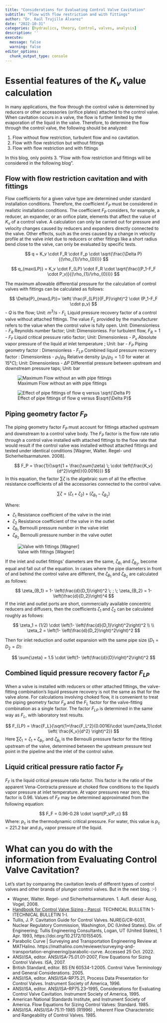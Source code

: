 ```yaml
---
title: "Considerations for Evaluating Control Valve Cavitation"
subtitle: "Flow with flow restriction and with fittings"
author: "Dr. Raúl Trujillo Álvarez"
date: "2022-10-31"
categories: [hydraulics, theory, Control, valves, analysis]
description: ''
execute: 
  message: false
  warning: false
editor_options: 
  chunk_output_type: console
---
```


# Essential features of the $K_v$ value calculation

In many applications, the flow through the control valve is determined by reducers or other accessories (orifice plates) attached to the control valve. When cavitation occurs in a valve, the flow is further limited by the evaporation of the liquid in the valve. Therefore, to determine the flow through the control valve, the following should be analyzed:

1.  Flow without flow restriction, turbulent flow and no cavitation.
2.  Flow with flow restriction but without fittings
3.  Flow with flow restriction and with fittings

In this blog, only points 3. "Flow with flow restriction and fittings will be considered in the following blog".

## Flow with flow restriction cavitation and with fittings

Flow coefficients for a given valve type are determined under standard installation conditions. Therefore, the coefficient $F_P$ must be considered in realistic installation conditions. The coefficient $F_P$ considers, for example, a reducer, an expander, or an orifice plate, elements that affect the value of $K_v$ of a control valve. A calculation can only be carried out for pressure and velocity changes caused by reducers and expanders directly connected to the valve. Other effects, such as the ones caused by a change in velocity profile at the valve inlet due to reducers or other fittings like a short radius bend close to the valve, can only be evaluated by specific tests.

$$
q = K_v \cdot F_R \cdot F_p \cdot \sqrt{\frac{\Delta P}{(\rho_{1}/\rho_{0})}}
$$

$$
q_{max(LP)} = K_v \cdot F_{LP} \cdot F_R \cdot \sqrt{\frac{(P_1-F_F \cdot P_v)}{(\rho_{1}/\rho_{0})}}
$$

The maximum allowable differential pressure for the calculation of control valves with fittings can be calculated as follows:

$$
\Delta{P}_{max(LP)}= \left( \frac{F_{LP}}{F_P}\right)^2 \cdot (P_1-F_F \cdot p_v)
$$ - $Q$ is the flow; Unit: $m^3/s$ - $F_L$ Liquid pressure recovery factor of a control valve without attached fittings. The value $F_L$ provided by the manufacturer refers to the value when the control valve is fully open. Unit: Dimensionless - $F_R$ Reynolds number factor; Unit: Dimensionless. For turbulent flow, $F_R = 1$ - $F_F$ Liquid critical pressure ratio factor; Unit: Dimensionless - $P_v$ Absolute vapor pressure of the liquid at inlet temperature ; Unit: bar - $F_P$ Piping geometry factor : Dimensionless - $F_{LP}$ Combined liquid pressure recovery factor : Dimensionless - $\rho_{1}/\rho_{0}$ Relative density ($\rho_{1}/\rho_{0} = 1.0$ for water at $15°C$); Unit: Dimensionless - $\Delta P$ Differential pressure between upstream and downstream pressure taps; Unit: bar

![Maximum Flow without an with pipe fittings](maximum_flow_with_without_fittings.png)

![Effect of pipe fittings of flow $q$ versus $\sqrt{\Delta P}$](effect_of_reducer.png)

## Piping geometry factor $F_P$

The piping geometry factor $F_P$ must account for fittings attached upstream and downstream to a control valve body. The $F_P$ factor is the flow rate ratio through a control valve installed with attached fittings to the flow rate that would result if the control valve was installed without attached fittings and tested under identical conditions \[Wagner, Walter. Regel- und Sicherheitsarmaturen. 2008\].

$$
F_P = \frac{1}{\sqrt{1 + \frac{\sum{\zeta} \; \cdot \left(\frac{K_v}{d^2}\right)}{0.0016}}}
$$ In this equation, the factor $\sum{\zeta}$ is the algebraic sum of all the effective resistance coefficients of all the accessories connected to the control valve.

$$
\sum{\zeta} = (\zeta_1 + \zeta_2) + (\zeta_{B_1}-\zeta_{B_2})
$$

Where:

-   $\zeta_1$ Resistance coefficient of the valve in the inlet
-   $\zeta_2$ Resistance coefficient of the valve in the outlet
-   $\zeta_{B_1}$ Bernoulli pressure number in the valve inlet
-   $\zeta_{B_2}$ Bernoulli pressure number in the valve outlet

![Valve with fittings \[Wagner\]](valve_with_fittings.png)

If the inlet and outlet fittings' diameters are the same, $\zeta_{B_1}$ and $\zeta_{B_2}$, become equal and fall out of the equation. In cases where the pipe diameters in front of and behind the control valve are different, the $\zeta_{B_1}$ and $\zeta_{B_2}$ are calculated as follows:

$$
\zeta_{B_1} = 1- \left(\frac{d}{D_1}\right)^2 \; ; \; \zeta_{B_2} = 1- \left(\frac{d}{D_2}\right)^4
$$ If the inlet and outlet ports are short, commercially available concentric reducers and diffusers, then the coefficients $\zeta_1$ and $\zeta_2$ can be calculated roughly as follows:

$$
\zeta_1 = (1/2) \cdot \left(1- \left(\frac{d}{D_1}\right)^2\right)^2
\\ 
\\
\zeta_2 = \left(1- \left(\frac{d}{D_2}\right)^2\right)^2 
$$

Then for inlet reduction and outlet expansion with the same pipe size $(D_1=D_2=D)$:

$$
\sum{\zeta} = 1.5 \cdot  \left(1- \left(\frac{d}{D}\right)^2\right)^2
$$

## Combined liquid pressure recovery factor $F_{LP}$

When a valve is installed with reducers or other attached fittings, the valve-fitting combination's liquid pressure recovery is not the same as that for the valve alone. For calculations involving choked flow, it is convenient to treat the piping geometry factor $F_p$ and the $F_L$ factor for the valve-fitting combination as a single factor. The factor $F_{LP}$ is determined in the same way as $F_L$, with laboratory test results.

$$
F_{LP} = \frac{F_L}{\sqrt{1+\frac{F_L^2}{0.0016}\cdot \sum{\zeta_1}\cdot \left( \frac{K_v}{d^2} \right)^2}}
$$ Here $\sum{\zeta_1} = \zeta_1 + \zeta_{B_1}$, and $\zeta_{B_1}$ is the Bernoulli pressure factor for the fitting upstream of the valve, determined between the upstream pressure test point in the pipeline and the inlet of the control valve.

## Liquid critical pressure ratio factor $F_F$

$F_F$ is the liquid critical pressure ratio factor. This factor is the ratio of the apparent Vena-Contracta pressure at choked flow conditions to the liquid's vapor pressure at inlet temperature. At vapor pressures near zero, this factor is 0.96. Values of $F_F$ may be determined approximated from the following equation:

$$
F_F = 0.96-0.28 \cdot \sqrt{P_v/P_c}
$$ Where: $p_c$ is the thermodynamic critical pressure. For water, this value is $p_c = 221.2$ bar and $p_v$ vapor pressure of the liquid.

# What can you do with the information from Evaluating Control Valve Cavitation?

Let's start by comparing the cavitation levels of different types of control valves and other brands of plunger control valves. But in the next blog. :-)

::: {#refs}
-   Wagner, Walter. Regel- und Sicherheitsarmaturen. 1. Aufl. dieser Ausg, Vogel, 2008.
-   [Handbook for Control Valve Sizing - Parcol](https://www.parcol.com/docs/ACA0101_gb.pdf). TECHNICAL BULLETIN 1-ITECHNICAL BULLETIN 1-I.
-   Tullis, J. P. Cavitation Guide for Control Valves. NUREG/CR-6031, Nuclear Regulatory Commission, Washington, DC (United States). Div. of Engineering; Tullis Engineering Consultants, Logan, UT (United States), 1 Apr. 1993, https://doi.org/10.2172/10155405.
-   Parabolic Curve \| Surveying and Transportation Engineering Review at MATHalino. https://mathalino.com/reviewer/surveying-and-transportation-engineering/parabolic-curve. Accessed 25 Oct. 2022.
-   ANSI/ISA, editor. ANSI/ISA-75.01.01-2007, Flow Equations for Sizing Control Valves. ISA, 2007.
-   British Standard, editor. BS EN 60534-1:2005. Control Valve Terminology and General Considerations. 2005.
-   ANSI/ISA, editor. ANSI/ISA-RP75.21, Process Data Presentation for Control Valves. Instrument Society of America, 1996.
-   ANSI/ISA, editor. ANSI/ISA--RP75.23--1995, Considerations for Evaluating Control Valve Cavitation. Instrument Society of America, 1995.
-   American National Standards Institute, and Instrument Society of America. Flow Equations for Sizing Control Valves: Standard. 1985.
-   ANSI/ISA. ANSI/ISA-75.11-1985 (R1996) , Inherent Flow Characteristic and Rangeability of Control Valves. 1985.
:::
